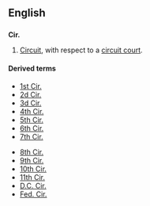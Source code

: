 ==English==
==={{abbreviation}}===
'''Cir.'''
# {{legal}} [[circuit|Circuit]], with respect to a [[circuit court]].

====Derived terms====
{{top2}}
*[[1st Cir.]]
*[[2d Cir.]]
*[[3d Cir.]]
*[[4th Cir.]]
*[[5th Cir.]]
*[[6th Cir.]]
*[[7th Cir.]]
{{mid2}}
*[[8th Cir.]]
*[[9th Cir.]]
*[[10th Cir.]]
*[[11th Cir.]]
*[[D.C. Cir.]]
*[[Fed. Cir.]]
{{bottom}}